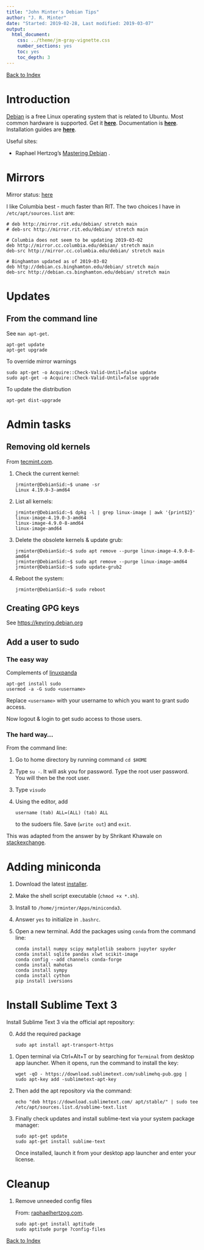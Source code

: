 ```yaml
---
title: "John Minter's Debian Tips"
author: "J. R. Minter"
date: "Started: 2019-02-28, Last modified: 2019-03-07"
output:
  html_document:
    css: ../theme/jm-gray-vignette.css
    number_sections: yes
    toc: yes
    toc_depth: 3
---
```


[Back to Index](../README.html)

# Introduction

[Debian](https://www.debian.org/) is a free Linux operating system that is
related to Ubuntu. Most common hardware is supported. Get it
[**here**](https://www.debian.org/distrib/). Documentation is
[**here**](https://www.debian.org/doc/). Installation guides are
[**here**](https://www.debian.org/releases/stable/installmanual).

Useful sites:

- Raphael Hertzog's
[Mastering Debian](https://raphaelhertzog.com/mastering-debian/) .

# Mirrors

Mirror status: [here](https://mirror-master.debian.org/status/mirror-status.html)

I like Columbia best - much faster than RIT.
The two choices I have in
`/etc/apt/sources.list` are:

```
# deb http://mirror.rit.edu/debian/ stretch main
# deb-src http://mirror.rit.edu/debian/ stretch main

# Columbia does not seem to be updating 2019-03-02
deb http://mirror.cc.columbia.edu/debian/ stretch main
deb-src http://mirror.cc.columbia.edu/debian/ stretch main

# Binghamton updated as of 2019-03-02
deb http://debian.cs.binghamton.edu/debian/ stretch main
deb-src http://debian.cs.binghamton.edu/debian/ stretch main

```


# Updates

## From the command line

See `man apt-get`.

```
apt-get update
apt-get upgrade
```

To override mirror warnings

```
sudo apt-get -o Acquire::Check-Valid-Until=false update
sudo apt-get -o Acquire::Check-Valid-Until=false upgrade
```

To update the distribution

```
apt-get dist-upgrade
```

# Admin tasks

## Removing old kernels

From
[tecmint.com](https://www.tecmint.com/remove-old-kernel-in-debian-and-ubuntu/).

1. Check the current kernel:

    ```
    jrminter@DebianSid:~$ uname -sr
    Linux 4.19.0-3-amd64
    ```

2. List all kernels:

    ```
    jrminter@DebianSid:~$ dpkg -l | grep linux-image | awk '{print$2}'
    linux-image-4.19.0-3-amd64
    linux-image-4.9.0-8-amd64
    linux-image-amd64
    ```
3. Delete the obsolete kernels & update grub:

    ```
    jrminter@DebianSid:~$ sudo apt remove --purge linux-image-4.9.0-8-amd64
    jrminter@DebianSid:~$ sudo apt remove --purge linux-image-amd64
    jrminter@DebianSid:~$ sudo update-grub2
    ```

4. Reboot the system:

    ```
    jrminter@DebianSid:~$ sudo reboot
    ```

## Creating GPG keys

See [https://keyring.debian.org](https://keyring.debian.org/creating-key.html)


## Add a user to sudo

### The easy way

Complements of [linuxpanda](https://linuxpanda.wordpress.com/2016/12/31/things-to-do-after-installing-debian-stretch/)

```
apt-get install sudo
usermod -a -G sudo <username>
```

Replace `<username>` with your username to which you want to grant sudo access.

Now logout & login to get sudo access to those users.


### The hard way...

From the command line:

1. Go to home directory by running command `cd $HOME`

2. Type `su -`. It will ask you for password. Type the
root user password. You will then be the root user.

3. Type `visudo`

4. Using the editor, add

   ```
   username (tab) ALL=(ALL) (tab) ALL
   ```

   to the sudoers file. Save (`write out`) and `exit`.

This was adapted from the answer by by Shrikant Khawale on 
[stackexchange](https://unix.stackexchange.com/questions/179954/username-is-not-in-the-sudoers-file-this-incident-will-be-reported).

# Adding miniconda

1. Download the latest [installer](https://repo.continuum.io/miniconda/Miniconda3-latest-Linux-x86_64.sh).

2. Make the shell script executable (`chmod +x *.sh`).

3. Install to `/home/jrminter/Apps/miniconda3`.

4. Answer `yes` to initialize in `.bashrc`.

5. Open a new terminal. Add the packages using `conda` from the
command line:
    
    ```
    conda install numpy scipy matplotlib seaborn jupyter spyder
    conda install sqlite pandas xlwt scikit-image
    conda config --add channels conda-forge
    conda install mahotas
    conda install sympy
    conda install cython
    pip install iversions
    
    ```

# Install Sublime Text 3

Install Sublime Text 3 via the official apt repository:

0. Add the required package

    ```
    sudo apt install apt-transport-https
    ```

1. Open terminal via Ctrl+Alt+T or by searching for `Terminal`
from desktop app launcher. When it opens, run the command to install
the key:

    ```
    wget -qO - https://download.sublimetext.com/sublimehq-pub.gpg | sudo apt-key add -sublimetext-apt-key
    ```

2. Then add the apt repository via the command:

    ```
    echo "deb https://download.sublimetext.com/ apt/stable/" | sudo tee /etc/apt/sources.list.d/sublime-text.list
    ```

3. Finally check updates and install sublime-text via your system package manager:

    ```
    sudo apt-get update
    sudo apt-get install sublime-text
    ```
    
    Once installed, launch it from your desktop app launcher and enter your
    license.


# Cleanup

1. Remove unneeded config files

    From: [raphaelhertzog.com](https://raphaelhertzog.com/2011/01/31/debian-cleanup-tip-1-get-rid-of-useless-configuration-files/).

    ```
    sudo apt-get install aptitude
    sudo aptitude purge ?config-files
    
    ```

[Back to Index](../README.html)
